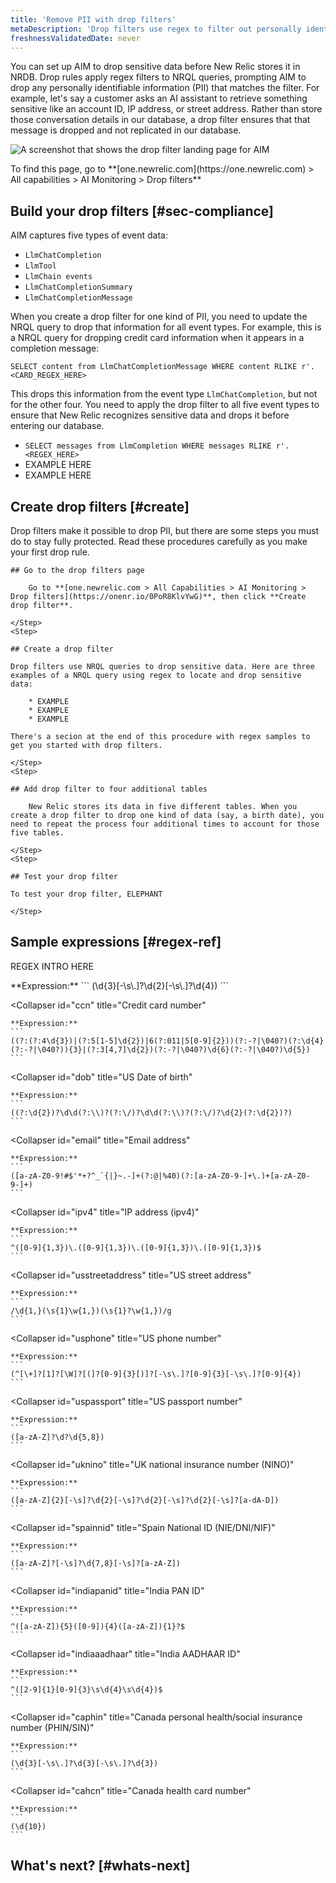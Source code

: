 ```yaml
---
title: 'Remove PII with drop filters'
metaDescription: 'Drop filters use regex to filter out personally identifying information before it reaches our databases.'
freshnessValidatedDate: never
---
```



You can set up AIM to drop sensitive data before New Relic stores it in NRDB. Drop rules apply regex filters to NRQL queries, prompting AIM to drop any personally identifiable information (PII) that matches the filter. For example, let's say a customer asks an AI assistant to retrieve something sensitive like an account ID, IP address, or street address. Rather than store those conversation details in our database, a drop filter ensures that that message is dropped and not replicated in our database. 

<img
    title="Drop filters page"
    alt="A screenshot that shows the drop filter landing page for AIM"
    src={apmAimDropFilters}
/>

<figcaption>
    To find this page, go to **[one.newrelic.com](https://one.newrelic.com) > All capabilities > AI Monitoring > Drop filters**
</figcaption>

## Build your drop filters [#sec-compliance]

AIM captures five types of event data:  

* `LlmChatCompletion`
* `LlmTool`
* `LlmChain events`
* `LlmChatCompletionSummary`
* `LlmChatCompletionMessage`

When you create a drop filter for one kind of PII, you need to update the NRQL query to drop that information for all event types. For example, this is a NRQL query for dropping credit card information when it appears in a completion message:

`SELECT content from LlmChatCompletionMessage WHERE content RLIKE r'.<CARD_REGEX_HERE>`

This drops this information from the event type `LlmChatCompletion`, but not for the other four. You need to apply the drop filter to all five event types to ensure that New Relic recognizes sensitive data and drops it before entering our database. 

* `SELECT messages from LlmCompletion WHERE messages RLIKE r'.<REGEX_HERE>`
* EXAMPLE HERE
* EXAMPLE HERE

## Create drop filters [#create]

Drop filters make it possible to drop PII, but there are some steps you must do to stay fully protected. Read these procedures carefully as you make your first drop rule.

<Steps>
    <Step>

    ## Go to the drop filters page

        Go to **[one.newrelic.com > All Capabilities > AI Monitoring > Drop filters](https://onenr.io/0PoR8KlvYwG)**, then click **Create drop filter**. 

    </Step>
    <Step>
        
    ## Create a drop filter 

    Drop filters use NRQL queries to drop sensitive data. Here are three examples of a NRQL query using regex to locate and drop sensitive data:

        * EXAMPLE
        * EXAMPLE
        * EXAMPLE 

    There's a secion at the end of this procedure with regex samples to get you started with drop filters. 
    
    </Step>
    <Step>
        
    ## Add drop filter to four additional tables

        New Relic stores its data in five different tables. When you create a drop filter to drop one kind of data (say, a birth date), you need to repeat the process four additional times to account for those five tables. 

    </Step>
    <Step>
        
    ## Test your drop filter

    To test your drop filter, ELEPHANT 

    </Step>
</Steps>

## Sample expressions [#regex-ref]

REGEX INTRO HERE 

<CollapserGroup>
  <Collapser
    id="ssn"
    title="US social security number"
  >
    **Expression:**
    ```
    (\d{3}[-\s\.]?\d{2}[-\s\.]?\d{4})
    ```
  </Collapser>

  <Collapser
    id="ccn"
    title="Credit card number"
  >
    **Expression:**
    ```
    ((?:(?:4\d{3})|(?:5[1-5]\d{2})|6(?:011|5[0-9]{2}))(?:-?|\040?)(?:\d{4}(?:-?|\040?)){3}|(?:3[4,7]\d{2})(?:-?|\040?)\d{6}(?:-?|\040?)\d{5})
    ```
  </Collapser>

  <Collapser
    id="dob"
    title="US Date of birth"
  >
    **Expression:**
    ```
    ((?:\d{2})?\d\d(?:\\)?(?:\/)?\d\d(?:\\)?(?:\/)?\d{2}(?:\d{2})?)
    ```
  </Collapser>

  <Collapser
    id="email"
    title="Email address"
  >
    **Expression:**
    ```
    ([a-zA-Z0-9!#$'*+?^_`{|}~.-]+(?:@|%40)(?:[a-zA-Z0-9-]+\.)+[a-zA-Z0-9-]+)
    ```
  </Collapser>

  <Collapser
    id="ipv4"
    title="IP address (ipv4)"
  >
    **Expression:**
    ```
    ^([0-9]{1,3})\.([0-9]{1,3})\.([0-9]{1,3})\.([0-9]{1,3})$
    ```
  </Collapser>

  <Collapser
    id="usstreetaddress"
    title="US street address"
  >
    **Expression:**
    ```
    /\d{1,}(\s{1}\w{1,})(\s{1}?\w{1,})/g
    ```
  </Collapser>

  <Collapser
    id="usphone"
    title="US phone number"
  >
    **Expression:**
    ```
    (^[\+]?[1]?[\W]?[(]?[0-9]{3}[)]?[-\s\.]?[0-9]{3}[-\s\.]?[0-9]{4})
    ```
  </Collapser>

  <Collapser
    id="uspassport"
    title="US passport number"
  >
    **Expression:**
    ```
    ([a-zA-Z]?\d?\d{5,8})
    ```
  </Collapser>

  <Collapser
    id="uknino"
    title="UK national insurance number (NINO)"
  >
    **Expression:**
    ```
    ([a-zA-Z]{2}[-\s]?\d{2}[-\s]?\d{2}[-\s]?\d{2}[-\s]?[a-dA-D])
    ```
  </Collapser>

  <Collapser
    id="spainnid"
    title="Spain National ID (NIE/DNI/NIF)"
  >
    **Expression:**
    ```
    ([a-zA-Z]?[-\s]?\d{7,8}[-\s]?[a-zA-Z])
    ```
  </Collapser>

  <Collapser
    id="indiapanid"
    title="India PAN ID"
  >
    **Expression:**
    ```
    ^([a-zA-Z]){5}([0-9]){4}([a-zA-Z]){1}?$
    ```
  </Collapser>

  <Collapser
    id="indiaaadhaar"
    title="India AADHAAR ID"
  >
    **Expression:**
    ```
    ^([2-9]{1}[0-9]{3}\s\d{4}\s\d{4})$
    ```
  </Collapser>

  <Collapser
    id="caphin"
    title="Canada personal health/social insurance number (PHIN/SIN)"
  >
    **Expression:**
    ```
    (\d{3}[-\s\.]?\d{3}[-\s\.]?\d{3})
    ```
  </Collapser>

  <Collapser
    id="cahcn"
    title="Canada health card number"
  >
    **Expression:**
    ```
    (\d{10})
    ```
  </Collapser>

</CollapserGroup>

## What's next? [#whats-next]

